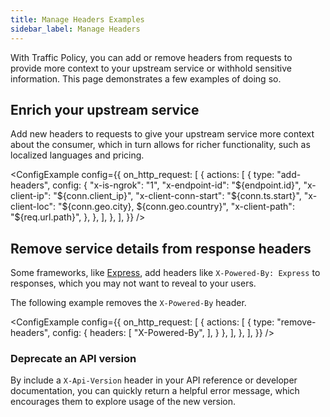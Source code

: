 ```yaml
---
title: Manage Headers Examples
sidebar_label: Manage Headers
---
```




With Traffic Policy, you can add or remove headers from requests to provide more context to your upstream service or withhold sensitive information. This page demonstrates a few examples of doing so.

## Enrich your upstream service

Add new headers to requests to give your upstream service more context about the consumer, which in turn allows for richer functionality, such as localized languages and pricing.

<ConfigExample
    config={{
        on_http_request: [
            {
                actions: [
                    {
                        type: "add-headers",
                        config: {
                            "x-is-ngrok": "1",
                            "x-endpoint-id": "${endpoint.id}",
                            "x-client-ip": "${conn.client_ip}",
                            "x-client-conn-start": "${conn.ts.start}",
                            "x-client-loc": "${conn.geo.city}, ${conn.geo.country}",
                            "x-client-path": "${req.url.path}",
                        },
                    },
                ],
            },
        ],
    }}
/>

## Remove service details from response headers

Some frameworks, like [Express](https://expressjs.com/), add headers like
`X-Powered-By: Express` to responses, which you may not want to reveal to your
users.

The following example removes the `X-Powered-By` header.

<ConfigExample
    config={{
        on_http_request: [
            {
                actions: [
                    {
                        type: "remove-headers",
                        config: {
                            headers: [
                                "X-Powered-By",
                            ],
                        }
                    },
                ],
            },
        ],
    }}
/>


### Deprecate an API version

By include a `X-Api-Version` header in your API reference or developer documentation, you can quickly return a helpful error message, which encourages them to explore usage of the new version.

<DeprecateVersion />